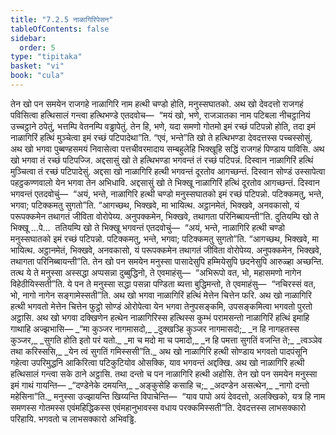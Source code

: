 ```yaml
---
title: "7.2.5 नाळागिरिपेसन"
tableOfContents: false
sidebar:
  order: 5
type: "tipitaka"
basket: "vi"
book: "cula"
---
```



<DynamicBreadcrumb />

<Division number="342" book="cula">

<Paragraph number="1550" book="cula">
तेन खो पन समयेन राजगहे नाळागिरि नाम हत्थी चण्डो होति, मनुस्सघातको. अथ खो देवदत्तो राजगहं पविसित्वा हत्थिसालं गन्त्वा हत्थिभण्डे एतदवोच—  “मयं खो, भणे, राजञातका नाम पटिबला नीचट्ठानियं उच्चट्ठाने ठपेतुं, भत्तम्पि वेतनम्पि वड्ढापेतुं. तेन हि, भणे, यदा समणो गोतमो इमं रच्छं पटिपन्नो होति, तदा इमं नाळागिरिं हत्थिं मुञ्चेत्वा इमं रच्छं पटिपादेथा”ति. “एवं, भन्ते”ति खो ते हत्थिभण्डा देवदत्तस्स पच्चस्सोसुं. अथ खो भगवा पुब्बण्हसमयं निवासेत्वा पत्तचीवरमादाय सम्बहुलेहि भिक्खूहि सद्धिं राजगहं पिण्डाय पाविसि. अथ खो भगवा तं रच्छं पटिपज्जि. अद्दसासुं खो ते हत्थिभण्डा भगवन्तं तं रच्छं पटिपन्नं. दिस्वान नाळागिरिं हत्थिं मुञ्चित्वा तं रच्छं पटिपादेसुं. अद्दसा खो नाळागिरि हत्थी भगवन्तं दूरतोव आगच्छन्तं. दिस्वान सोण्डं उस्सापेत्वा पहट्ठकण्णवालो येन भगवा तेन अभिधावि. अद्दसासुं खो ते भिक्खू नाळागिरिं हत्थिं दूरतोव आगच्छन्तं. दिस्वान भगवन्तं एतदवोचुं—  “अयं, भन्ते, नाळागिरि हत्थी चण्डो मनुस्सघातको इमं रच्छं पटिपन्नो. पटिक्कमतु, भन्ते, भगवा; पटिक्कमतु सुगतो”ति. “आगच्छथ, भिक्खवे, मा भायित्थ. अट्ठानमेतं, भिक्खवे, अनवकासो, यं परूपक्कमेन तथागतं जीविता वोरोपेय्य. अनुपक्कमेन, भिक्खवे, तथागता परिनिब्बायन्ती”ति.
</Paragraph>

<Paragraph number="1551" book="cula">
दुतियम्पि खो ते भिक्खू …पे…  ततियम्पि खो ते भिक्खू भगवन्तं एतदवोचुं—  “अयं, भन्ते, नाळागिरि हत्थी चण्डो मनुस्सघातको इमं रच्छं पटिपन्नो. पटिक्कमतु, भन्ते, भगवा; पटिक्कमतु सुगतो”ति. “आगच्छथ, भिक्खवे, मा भायित्थ. अट्ठानमेतं, भिक्खवे, अनवकासो, यं परूपक्कमेन तथागतं जीविता वोरोपेय्य. अनुपक्कमेन, भिक्खवे, तथागता परिनिब्बायन्ती”ति.
</Paragraph>

<Paragraph number="1552" book="cula">
तेन खो पन समयेन मनुस्सा पासादेसुपि हम्मियेसुपि छदनेसुपि आरुळ्हा अच्छन्ति. तत्थ ये ते मनुस्सा अस्सद्धा अप्पसन्ना दुब्बुद्धिनो, ते एवमाहंसु—  “अभिरूपो वत, भो, महासमणो नागेन विहेठीयिस्सती”ति. ये पन ते मनुस्सा सद्धा पसन्ना पण्डिता ब्यत्ता बुद्धिमन्तो, ते एवमाहंसु—  “नचिरस्सं वत, भो, नागो नागेन सङ्गामेस्सती”ति. अथ खो भगवा नाळागिरिं हत्थिं मेत्तेन चित्तेन फरि. अथ खो नाळागिरि हत्थी भगवतो मेत्तेन चित्तेन फुट्ठो सोण्डं ओरोपेत्वा येन भगवा तेनुपसङ्कमि, उपसङ्कमित्वा भगवतो पुरतो अट्ठासि. अथ खो भगवा दक्खिणेन हत्थेन नाळागिरिस्स हत्थिस्स कुम्भं परामसन्तो नाळागिरिं हत्थिं इमाहि गाथाहि अज्झभासि—
</Paragraph>

<Paragraph number="1553" type="verses" book="cula">
_“मा कुञ्जर नागमासदो,_  
_दुक्खञ्हि कुञ्जर नागमासदो;_  
_न हि नागहतस्स कुञ्जर,_  
_सुगति होति इतो परं यतो._  

</Paragraph>

<Paragraph number="1554" type="verses" book="cula">
_मा च मदो मा च पमादो,_  
_न हि पमत्ता सुगतिं वजन्ति ते;_  
_त्वञ्ञेव तथा करिस्ससि,_  
_येन त्वं सुगतिं गमिस्ससी”ति._  

</Paragraph>

<Paragraph number="1555" book="cula">
अथ खो नाळागिरि हत्थी सोण्डाय भगवतो पादपंसूनि गहेत्वा उपरिमुद्धनि आकिरित्वा पटिकुटियोव ओसक्कि, याव भगवन्तं अद्दक्खि. अथ खो नाळागिरि हत्थी हत्थिसालं गन्त्वा सके ठाने अट्ठासि. तथा दन्तो च पन नाळागिरि हत्थी अहोसि. तेन खो पन समयेन मनुस्सा इमं गाथं गायन्ति—
</Paragraph>

<Paragraph number="1556" type="verses" book="cula">
_“दण्डेनेके दमयन्ति,_  
_अङ्कुसेहि कसाहि च;_  
_अदण्डेन असत्थेन,_  
_नागो दन्तो महेसिना”ति._  

</Paragraph>

<Paragraph number="1557" book="cula">
मनुस्सा उज्झायन्ति खिय्यन्ति विपाचेन्ति—  “याव पापो अयं देवदत्तो, अलक्खिको, यत्र हि नाम समणस्स गोतमस्स एवंमहिद्धिकस्स एवंमहानुभावस्स वधाय परक्कमिस्सती”ति. देवदत्तस्स लाभसक्कारो परिहायि. भगवतो च लाभसक्कारो अभिवड्ढि.
</Paragraph>
</Division>